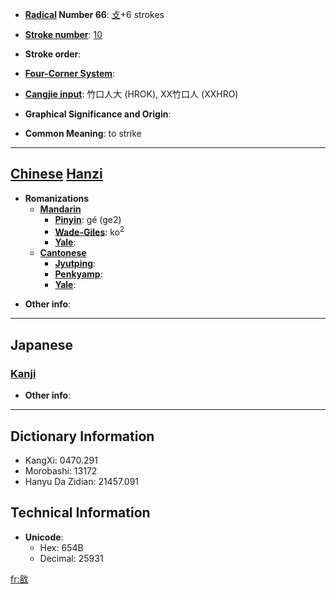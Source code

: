 * '''[[Wiktionary:Chinese radical index| Radical]] Number 66''': [[Wiktionary:Chinese radical index 攴|攴]]+6 strokes

* '''[[Wiktionary:Chinese total strokes index|Stroke number]]''': [[Wiktionary:Chinese total strokes index 10|10]]

* '''Stroke order''': 

* '''[[Wiktionary:Chinese four corner index|Four-Corner System]]''': 

* '''[[Wiktionary:Chinese Cangjie index|Cangjie input]]''': 竹口人大 (HROK), XX竹口人 (XXHRO)

* '''Graphical Significance and Origin''': 

* '''Common Meaning''': to strike

----

== [[Chinese]] [[Hanzi]] ==

* '''Romanizations'''
** '''[[Mandarin]]'''
*** '''[[Pinyin]]''': gé (ge2)
*** '''[[Wade-Giles]]''': ko<sup>2</sup>
*** '''[[Yale]]''': 
** '''[[Cantonese]]'''
*** '''[[Jyutping]]''':
*** '''[[Penkyamp]]''': 
*** '''[[Yale]]''': 

* '''Other info''': 

----

==Japanese==
===[[Kanji]]===
{{kanji|on readings=[[かく]] (kaku), [[きゃく]] (kyaku)|kun readings=[[うつ]] (utsu)}}

* '''Other info''':  

----

== Dictionary Information ==

* KangXi: 0470.291
* Morobashi: 13172
* Hanyu Da Zidian: 21457.091

== Technical Information ==

* '''Unicode''':
** Hex: 654B
** Decimal: 25931

[[fr:敋]]